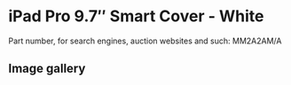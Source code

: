 # iPad Pro 9.7″ Smart Cover - White

Part number, for search engines, auction websites and such: MM2A2AM/A

## Image gallery

<div style={{ width: "768px" }}>
  <GalleryComponent
    images={[
      {
        original: "/everysource/MM2A2",
        thumbnail: "/everypreview/MM2A2",
      },
      {
        original: "/everysource/MM2A2_AV1_GOLD",
        thumbnail: "/everypreview/MM2A2_AV1_GOLD",
      },
      {
        original: "/everysource/MM2A2_AV1_ROSEGOLD",
        thumbnail: "/everypreview/MM2A2_AV1_ROSEGOLD",
      },
      {
        original: "/everysource/MM2A2_AV1_SILVER",
        thumbnail: "/everypreview/MM2A2_AV1_SILVER",
      },
      {
        original: "/everysource/MM2A2_AV1_SPACE_GRAY",
        thumbnail: "/everypreview/MM2A2_AV1_SPACE_GRAY",
      },
      {
        original: "/everysource/MM2A2_AV2",
        thumbnail: "/everypreview/MM2A2_AV2",
      },
      {
        original: "/everysource/MM2A2_AV3",
        thumbnail: "/everypreview/MM2A2_AV3",
      }
    ]}
  />
</div>